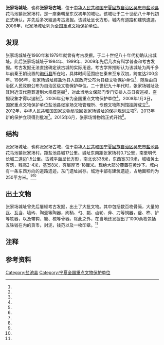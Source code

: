 {{文物保护单位
| 级别 = 全国
| 名称 = 张家场城址
| 图片 = 
| 所在 = [[宁夏回族自治区|宁夏回族自治区]][[盐池县|盐池县]]
| 分类 = 古建筑
| 时代 = [[汉朝|汉]]
| 编号 = [[第六批全国重点文物保护单位|第六批]]第217项
| 登录 = 2006年5月25日
}}
'''张家场城址'''，也称'''张家场古城'''，位于[[中华人民共和国|中华人民共和国]][[宁夏回族自治区|宁夏回族自治区]][[吴忠市|吴忠市]][[盐池县|盐池县]]花马池镇张家场村，是一座秦朝至东汉初年的城址。该城址于二十世纪八十年代初正式确认，并先后多次經過考古发掘。该城址呈长方形，城内有道路和建筑遗迹。2006年，张家场城址列为[[全国重点文物保护单位|全国重点文物保护单位]]。
==发现==
张家场城址在1960年和1979年就曾有考古发掘，于二十世纪八十年代初确认出城址。此后张家场城址于1984年、1999年、2009年先后几次有科学普查和考古发掘。考古发掘无法直接确定该古城的实际用途，考古学界推断认为该城址为两千多年前秦王朝设置的[[昫衍县|昫衍县]]所在地，具体时间范围应在秦末至东汉初，跨度达200余年。1986年，张家场城址經盐池县人民政府公布为县级文物保护单位<ref name="one"/>，随后由自治区人民政府公布为自治区级文物保护单位{{efn|1=关于张家场城址列入宁夏回族自治区级文物保护单位的具体时间存疑，在具体文保名单中并未单独出现张家场城址的名字<ref name="three"/>。但盐池县政府公开的信息和宁夏通志的记载中均明确张家场城址曾列为区级文保，盐池县政府称其列入1988年的第二批区级文保名录<ref name="one"/>，但关于第二批区保中明长城的具体分布范围并未对外公开<ref name="three"/>。}}。二十世纪九十年代时，张家场城址及其附近汉代墓葬遭到大规模盗掘<ref name="seven"/>，对此当地文保部门专门安排人员日夜巡视，盗掘现象才得以遏制<ref name="eight"/>。2006年公布为全国重点文物保护单位<ref name="four"/>。2008年1月3日，国家重点文物保护单位盐池县张家场文物管理所、专题文物陈列馆挂牌成立<ref name="nine"/>。2012年，中华人民共和国国家文物局驳回张家场城址的保护规划立项<ref name="five"/>，2013年新的保护立项得到批准<ref name="six"/>。2015年6月，张家场博物馆正式开馆<ref name="thirteen"/>。

==结构==
张家场城址，也称张家场古城，位于[[中华人民共和国|中华人民共和国]][[宁夏回族自治区|宁夏回族自治区]][[吴忠市|吴忠市]][[盐池县|盐池县]]花马池镇张家场村，距盐池县城17公里。城址东南距张家场村0.7公里，南至明代长城二道边1.5公里。古城平面呈长方形，南北长338米，东西宽320米{{efn|1=还有一种与这种说法出入较大的数据，即东西长1200米，南北宽800米<ref name="twelve"/>。}}，城墙黄土夯筑，残高2-4米，基宽8米，夯层厚15-18厘米。现绝大部分覆蓋在黄沙下。城内有一条东西方向的道路遗迹，东门遗址尚存。城池中部有建筑遗迹，占地面积约为250平方米。<ref name="one"/><ref name="twelve"/>

==出土文物==
张家场城址曾先后屢經考古发掘，出土了大批文物。其中包括数百枚骨简{{efn|1=这批骨简的真实性一直存疑<ref name="eleven"/>。}}，大量的瓦、瓦当、墙砖、陶壶等陶器，刷柄、勺、瓢、齿轮、斧、刀等铜器，釜、杵、铲等铁器，以及带钩、簪、梳等骨器。除此之外，在当地还发掘出了1000余枚包括五铢钱在内的货币，封泥，钱范以及一枚印章。<ref name="twelve"/>
==注释==
{{notelist}}
==参考资料==
{{reflist|2|refs=
<ref name="one">{{cite news |language = zh-cn |url = http://www.yanchi.gov.cn/info/1197/4255.htm |title = 张家场古城 |publisher = 盐池县人民政府 |date = 2015-08-11 |accessdate = 2015-02-09 |archive-url = https://web.archive.org/web/20150220044422/http://www.yanchi.gov.cn/info/1197/4255.htm |archive-date = 2015-02-20 |dead-url = yes }}</ref>
<ref name="three">{{cite news |language = zh-cn |url = http://www.nxwh.gov.cn/new/wenhuazixun/wenhuasulan/news_6902.html |title = 自治区重点文物保护单位 |publisher = 宁夏回族自治区文化厅 |date = 2015-08-11 |accessdate = 2015-02-09 |archive-url = https://web.archive.org/web/20180523095421/http://www.nxwh.gov.cn/new/wenhuazixun/wenhuasulan/news_6902.html |archive-date = 2018-05-23 |dead-url = yes }}</ref>
<ref name="four">{{cite news |language = zh-cn |url = http://www.ncha.gov.cn/col/col1649/index.html |title = 国务院关于核定并公布第六批全国重点文物保护单位的通知 |publisher = 中华人民共和国国家文物局 |date = 2006-06-25 |accessdate = 2015-02-09 |archive-url = https://web.archive.org/web/20141006110251/http://www.sach.gov.cn/col/col1649/index.html |archive-date = 2014-10-06 |dead-url = yes }}</ref>
<ref name="five">{{cite news |language = zh-cn |url = http://www.ncha.gov.cn/art/2012/3/28/art_2180_105820.html |title = 关于张家场城址等4处全国重点文物保护单位保护规划立项的意见 |publisher = 中华人民共和国国家文物局 |date = 2012-03-28 |accessdate = 2015-02-09 }}</ref>
<ref name="six">{{cite news |language = zh-cn |url = http://www.ncha.gov.cn/art/2013/3/26/art_2180_91153.html |title = 关于张家场城址保护规划编制立项的批复 |publisher = 中华人民共和国国家文物局 |date = 2013-03-26 |accessdate = 2015-02-09 }}</ref>
<ref name="seven">{{cite news |language=zh-cn |url = http://news.xinhuanet.com/society/2009-10/27/content_12340948.htm |title = 宁夏张家场古城：文物大量出土身份至今未解 |publisher = 新华网社会频道 |date = 2009-10-27 |accessdate = 2015-02-09}}</ref>
<ref name="eight">{{cite news |language=zh-cn |url = http://pic.people.com.cn/n/2015/0415/c1016-26848863.html |title = 汉墓群守护者张桂：24载艰辛守护路 |publisher = 人民网 |date = 2015-04-15 |accessdate = 2015-02-09}}</ref>
<ref name="nine">{{cite news |language = zh-cn |url = http://www.nxhao.cn/ns_detail.php?id=48396&nowmenuid=356&cpath=0256:&catid=256 |title = 盐池张家场博物馆建设收尾 |publisher = 宁夏特产网 |date = 2013-12-06 |accessdate = 2015-02-09 }}</ref>
<ref name="eleven">{{cite news |language=zh-cn |url = http://www.china.com.cn/culture/txt/2009-01/06/content_17064732.htm |title = 寻访宁夏"骨简"出处：真伪亟须权威鉴定 |publisher = 中国网 |date = 2009-01-06 |accessdate = 2015-02-09}}</ref>
<ref name="twelve">{{cite journal zh |author=耿志强 |date=2013-04 |title=盐池张家场古城址调查 |journal=中国国家博物馆馆刊 |volume=9 |issue= |pages=6-26 |id= |url= |accessdate=2015-01-28 |quote= }}</ref>
<ref name="thirteen">{{cite news |language=zh-cn |url = http://nx.people.com.cn/n/2015/0206/c192471-23813295.html |title = 张家场博物馆6月开门迎客 |publisher = 人民网 |date = 2015-02-06 |accessdate = 2015-02-09}}</ref>
}}

{{宁夏全国重点文物保护单位}}

[[Category:盐池县|Category:盐池县]]
[[Category:宁夏全国重点文物保护单位|Category:宁夏全国重点文物保护单位]]